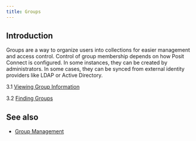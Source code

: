 ```yaml
---
title: Groups
---
```


## Introduction

Groups are a way to organize users into collections for easier management and access control. Control of group membership depends on how Posit Connect is configured. In some instances, they can be created by administrators. In some cases, they can be synced from external identity providers like LDAP or Active Directory.

3.1 [Viewing Group Information](./01-viewing-group-information/)

3.2 [Finding Groups](./02-finding-groups/)

## See also

- [Group Management](/admin/group-management/)
